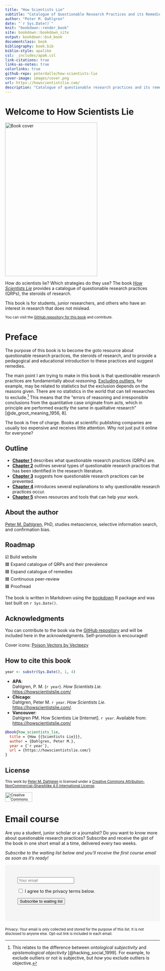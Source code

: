 ```yaml
--- 
title: "How Scientists Lie"
subtitle: "Catalogue of Questionable Research Practices and its Remedies"
author: "Peter M. Dahlgren"
date: "`r Sys.Date()`"
knit: "bookdown::render_book"
site: bookdown::bookdown_site
output: bookdown::bs4_book
documentclass: book
bibliography: book.bib
biblio-style: apalike
csl: _includes/apa6.csl
link-citations: true
links-as-notes: true
colorlinks: true
github-repo: peterdalle/how-scientists-lie
cover-image: images/cover.png
url: https://howscientistslie.com/
description: "Catalogue of questionable research practices and its remedies. A guide to misleading science and research."
---
```


# Welcome to How Scientists Lie {-}

<a href="./"><img src="images/cover.png" width="300" height="500" class="cover" alt="Book cover" /></a>

How do scientists lie? Which strategies do they use? The book [*How Scientists Lie*](https://howscientistslie.com/) provides a catalogue of questionable research practices (QRPs), the steroids of research.

This book is for students, junior researchers, and others who have an interest in research that does not mislead.

<small>
You can visit the [GitHub repository for this book](https://github.com/peterdalle/how-scientists-lie) and contribute.
</small>

# Preface {-}

The purpose of this book is to become the goto resource about questionable research practices, the steroids of research, and to provide a pedagogical and educational introduction to these practices and suggest remedies.

The main point I am trying to make in this book is that questionable research practices are fundamentally about *reasoning*. [Excluding outliers](#outlier-exclusion), for example, may be related to statistics but the exclusion depends on the reasons given. There are no statistics in the world that can tell researches to exclude.^[This relates to the difference between *ontological subjectivity* and *epistemological objectivity* [@hacking_social_1999]. For example, to exclude outliers or not is subjective, but *how* you exclude outliers is objective.] This means that the "errors of reasoning and irresponsible conclusions from the quantitative case originate from acts, which in principle are performed exactly the same in qualitative research" [@de_groot_meaning_1956, 8].

The book is free of charge. Books at scientific publishing companies are usually too expensive and receives little attention. Why not just put it online for everyone?

## Outline {-}

- **[Chapter 1](#qrp)** describes what questionable research practices (QRPs) are.
- **[Chapter 2](#catalogue)** outlines several types of questionable research practices that has been identified in the research literature.
- **[Chapter 3](#remedies)** suggests how questionable research practices can be prevented.
* **[Chapter 4](#reasons)** introduces several explanations to why questionable research practices occur.
* **[Chapter 5](#resources)** shows resources and tools that can help your work.

## About the author {-}

[Peter M. Dahlgren](https://peterdahlgren.com/), PhD, studies metascience, selective information search, and confirmation bias.

## Roadmap {-}

☑️ Build website   
🟦 Expand catalogue of QRPs and their prevalence   
🟦 Expand catalogue of remedies   
🟦 Continuous peer-review   
🟦 Proofread   

The book is written in Markdown using the [bookdown](https://bookdown.org/) R package and was last built on `r Sys.Date()`.

## Acknowledgments {-}

You can contribute to the book via the [GitHub repository](https://github.com/peterdalle/how-scientists-lie) and will be included here in the acknowledgments. Self-promotion is encouraged!

Cover icons: <a href="https://www.vecteezy.com/free-vector/poison" rel="nofollow">Poison Vectors by Vecteezy</a>

## How to cite this book {-}

```r
year <- substr(Sys.Date(), 1, 4)
```

- **APA**:   
  Dahlgren, P. M. (`r year`). *How Scientists Lie*. <https://howscientistslie.com/>
- **Chicago**:   
  Dahlgren, Peter M. `r year`. *How Scientists Lie*. <https://howscientistslie.com/>.
- **Vancouver**:   
  Dahlgren PM. How Scientists Lie [Internet]. `r year`. Available from: <https://howscientistslie.com/>

```bib
@book{how_scientists_lie,
  title = {How {{Scientists Lie}}},
  author = {Dahlgren, Peter M.},
  year = {`r year`},
  url = {https://howscientistslie.com/}
}
```

## License {-}

<small>
This work by [Peter M. Dahlgren](https://peterdahlgren.com/) is licensed under a <a rel="license" href="https://creativecommons.org/licenses/by-nc-sa/4.0/">Creative Commons Attribution-NonCommercial-ShareAlike 4.0 International License</a>.    

<a rel="license" href="https://creativecommons.org/licenses/by-nc-sa/4.0/"><img alt="Creative Commons License" src="images/by-nc-sa.svg" width="88" height="31" class="mt-1 mb-5" /></a>
</small>

# Email course {-}

Are you a student, junior scholar or a journalist? Do you want to know more about questionable research practices? Subscribe and receive the gist of the book in one short email at a time, delivered every two weeks.

*Subscribe to the waiting list below and you'll receive the first course email as soon as it's ready!*

<div style="padding: 40px; background: #f5f5f5; border-radius: 6px; margin-bottom: 20px">
<form accept-charset="utf-8" action="https://www.backendmedia.se/sendy/subscribe" method="POST">
<input class="form-control form-control-lg mb-2" id="email" name="email" placeholder="Your email" required type="email" />
<div style="display:none;"><label for="hp">HP</label><br>
<input id="hp" name="hp" type="text">
</div>
<input name="list" type="hidden" value="9Qgtv8NaC1NU26BlzcfNXQ"> 
<input name="subform" type="hidden" value="yes">
<div class="form-check">
<input type="checkbox" name="gdpr" id="gdpr" class="form-check-input"> 
<label class="form-check-label" id="gdpr-label" for="gdpr">I agree to the privacy terms below.</label>
</div>
<input class="btn btn-primary mt-3 btn-lg" id="submit" name="submit" type="submit" value="Subscribe to waiting list" />
</form>
</div>

<small>Privacy: Your email is only collected and stored for the purpose of this list. It is not disclosed to anyone else. Opt-out link is included in each email.</small>
